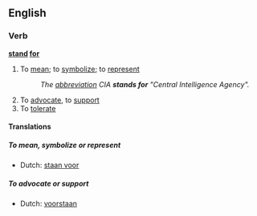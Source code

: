 ==English==

===Verb===
'''[[stand]] [[for]]'''

#{{idiom}} To [[mean]]; to [[symbolize]]; to [[represent]]
#:''The [[abbreviation]] CIA '''stands for''' "Central Intelligence Agency".''
# To [[advocate]], to [[support]]
# To [[tolerate]]

====Translations====
=====To mean, symbolize or represent=====
*Dutch: [[staan voor]]

=====To advocate or support=====
*Dutch: [[voorstaan]]